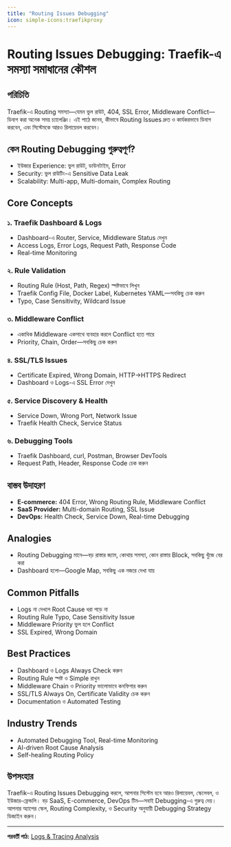 ```yaml
---
title: "Routing Issues Debugging"
icon: simple-icons:traefikproxy
---
```


# Routing Issues Debugging: Traefik-এ সমস্যা সমাধানের কৌশল

## পরিচিতি

Traefik-এ Routing সমস্যা—যেমন ভুল রাউট, 404, SSL Error, Middleware Conflict—ডিবাগ করা অনেক সময় চ্যালেঞ্জিং। এই পাঠে জানব, কীভাবে Routing Issues দ্রুত ও কার্যকরভাবে ডিবাগ করবেন, এবং সিস্টেমকে আরও রিলায়েবল করবেন।

## কেন Routing Debugging গুরুত্বপূর্ণ?

- ইউজার Experience: ভুল রাউট, ডাউনটাইম, Error
- Security: ভুল রাউটিং-এ Sensitive Data Leak
- Scalability: Multi-app, Multi-domain, Complex Routing

## Core Concepts

### ১. Traefik Dashboard & Logs
- Dashboard-এ Router, Service, Middleware Status দেখুন
- Access Logs, Error Logs, Request Path, Response Code
- Real-time Monitoring

### ২. Rule Validation
- Routing Rule (Host, Path, Regex) স্পষ্টভাবে লিখুন
- Traefik Config File, Docker Label, Kubernetes YAML—সবকিছু চেক করুন
- Typo, Case Sensitivity, Wildcard Issue

### ৩. Middleware Conflict
- একাধিক Middleware একসাথে ব্যবহার করলে Conflict হতে পারে
- Priority, Chain, Order—সবকিছু চেক করুন

### ৪. SSL/TLS Issues
- Certificate Expired, Wrong Domain, HTTP→HTTPS Redirect
- Dashboard ও Logs-এ SSL Error দেখুন

### ৫. Service Discovery & Health
- Service Down, Wrong Port, Network Issue
- Traefik Health Check, Service Status

### ৬. Debugging Tools
- Traefik Dashboard, curl, Postman, Browser DevTools
- Request Path, Header, Response Code চেক করুন

## বাস্তব উদাহরণ

- **E-commerce:** 404 Error, Wrong Routing Rule, Middleware Conflict
- **SaaS Provider:** Multi-domain Routing, SSL Issue
- **DevOps:** Health Check, Service Down, Real-time Debugging

## Analogies

- Routing Debugging মানে—বড় রাস্তার জ্যাম, কোথায় সমস্যা, কোন রাস্তায় Block, সবকিছু খুঁজে বের করা
- Dashboard হলো—Google Map, সবকিছু এক নজরে দেখা যায়

## Common Pitfalls

- Logs না দেখলে Root Cause ধরা পড়ে না
- Routing Rule Typo, Case Sensitivity Issue
- Middleware Priority ভুল হলে Conflict
- SSL Expired, Wrong Domain

## Best Practices

- Dashboard ও Logs Always Check করুন
- Routing Rule স্পষ্ট ও Simple রাখুন
- Middleware Chain ও Priority ভালোভাবে কনফিগার করুন
- SSL/TLS Always On, Certificate Validity চেক করুন
- Documentation ও Automated Testing

## Industry Trends

- Automated Debugging Tool, Real-time Monitoring
- AI-driven Root Cause Analysis
- Self-healing Routing Policy

## উপসংহার

Traefik-এ Routing Issues Debugging করলে, আপনার সিস্টেম হবে আরও রিলায়েবল, স্কেলেবল, ও ইউজার-ফ্রেন্ডলি। বড় SaaS, E-commerce, DevOps টিম—সবাই Debugging-এ গুরুত্ব দেয়। আপনার অ্যাপের স্কেল, Routing Complexity, ও Security অনুযায়ী Debugging Strategy ডিজাইন করুন।

---

**পরবর্তী পাঠ:** [Logs & Tracing Analysis](/traefik/log-tracing)
